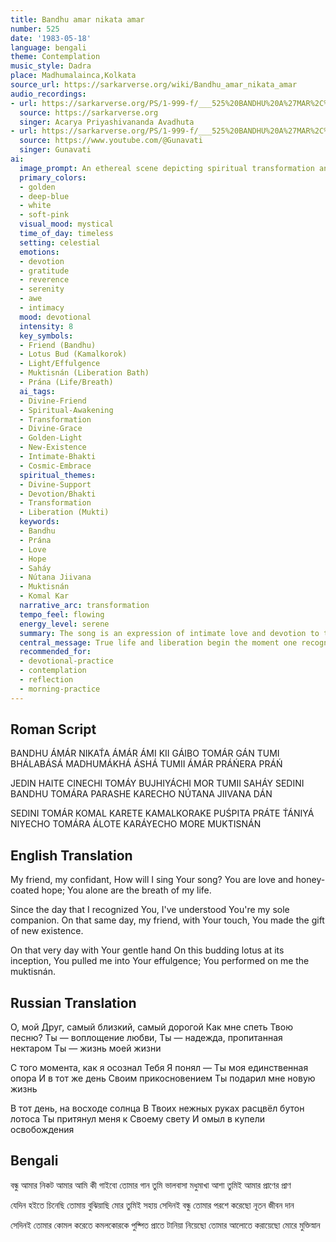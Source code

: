 ```yaml
---
title: Bandhu amar nikata amar
number: 525
date: '1983-05-18'
language: bengali
theme: Contemplation
music_style: Dadra
place: Madhumalainca,Kolkata
source_url: https://sarkarverse.org/wiki/Bandhu_amar_nikata_amar
audio_recordings:
- url: https://sarkarverse.org/PS/1-999-f/___525%20BANDHU%20A%27MAR%2C%20NIKAT%27%20A%27MA%27R.mp3
  source: https://sarkarverse.org
  singer: Acarya Priyashivananda Avadhuta
- url: https://sarkarverse.org/PS/1-999-f/___525%20BANDHU%20A%27MAR%2C%20NIKAT%27%20A%27MA%27R.mp3
  source: https://www.youtube.com/@Gunavati
  singer: Gunavati
ai:
  image_prompt: An ethereal scene depicting spiritual transformation and intimate devotion. A soft, unfolding lotus bud (symbolizing the devotee's heart or life) is bathed in a transcendent, warm golden effulgence, gently cradled by an unseen, loving, deep-blue celestial hand. The composition should convey the moment of recognition and the subsequent 'bath of liberation,' featuring luminous light rays against a mystical, hazy background, evoking Renaissance spiritual art mixed with modern digital glow.
  primary_colors:
  - golden
  - deep-blue
  - white
  - soft-pink
  visual_mood: mystical
  time_of_day: timeless
  setting: celestial
  emotions:
  - devotion
  - gratitude
  - reverence
  - serenity
  - awe
  - intimacy
  mood: devotional
  intensity: 8
  key_symbols:
  - Friend (Bandhu)
  - Lotus Bud (Kamalkorok)
  - Light/Effulgence
  - Muktisnán (Liberation Bath)
  - Prána (Life/Breath)
  ai_tags:
  - Divine-Friend
  - Spiritual-Awakening
  - Transformation
  - Divine-Grace
  - Golden-Light
  - New-Existence
  - Intimate-Bhakti
  - Cosmic-Embrace
  spiritual_themes:
  - Divine-Support
  - Devotion/Bhakti
  - Transformation
  - Liberation (Mukti)
  keywords:
  - Bandhu
  - Prána
  - Love
  - Hope
  - Saháy
  - Nútana Jiivana
  - Muktisnán
  - Komal Kar
  narrative_arc: transformation
  tempo_feel: flowing
  energy_level: serene
  summary: The song is an expression of intimate love and devotion to the Divine, addressed as the closest Friend and source of life. It celebrates the pivotal moment of spiritual awakening when the devotee recognized the Divine's support, leading to the gift of a new, liberated existence and purification through Divine light.
  central_message: True life and liberation begin the moment one recognizes the Divine as the sole companion, intimate friend, and eternal source of love and support.
  recommended_for:
  - devotional-practice
  - contemplation
  - reflection
  - morning-practice
---
```


## Roman Script

BANDHU ÁMÁR NIKAT́A ÁMÁR
ÁMI KII GÁIBO TOMÁR GÁN
TUMI BHÁLABÁSÁ MADHUMÁKHÁ ÁSHÁ
TUMII ÁMÁR PRÁŃERA PRÁŃ

JEDIN HAITE CINECHI TOMÁY
BUJHIYÁCHI MOR TUMII SAHÁY
SEDINI BANDHU TOMÁRA PARASHE
KARECHO NÚTANA JIIVANA DÁN

SEDINI TOMÁR KOMAL KARETE
KAMALKORAKE PUŚPITA PRÁTE
T́ÁNIYÁ NIYECHO TOMÁRA ÁLOTE
KARÁYECHO MORE MUKTISNÁN

## English Translation

My friend, my confidant,
How will I sing Your song?
You are love and honey-coated hope;
You alone are the breath of my life.

Since the day that I recognized You,
I've understood You're my sole companion.
On that same day, my friend, with Your touch,
You made the gift of new existence.

On that very day with Your gentle hand
On this budding lotus at its inception,
You pulled me into Your effulgence;
You performed on me the muktisnán.

## Russian Translation

О, мой Друг, самый близкий, самый дорогой
Как мне спеть Твою песню?
Ты — воплощение любви, Ты — надежда, пропитанная нектаром
Ты — жизнь моей жизни

С того момента, как я осознал Тебя
Я понял — Ты моя единственная опора
И в тот же день Своим прикосновением
Ты подарил мне новую жизнь

В тот день, на восходе солнца
В Твоих нежных руках расцвёл бутон лотоса
Ты притянул меня к Своему свету
И омыл в купели освобождения

## Bengali

বন্ধু আমার নিকট আমার
আমি কী গাইবো তোমার গান
তুমি ভালবাসা মধুমাখা আশা
তুমিই আমার প্রাণের প্রাণ

যেদিন হইতে চিনেছি তোমায়
বুঝিয়াছি মোর তুমিই সহায়
সেদিনই বন্ধু তোমার পরশে
করেছো নূতন জীবন দান

সেদিনই তোমার কোমল করেতে
কমলকোরকে পুষ্পিত প্রাতে
টানিয়া নিয়েছো তোমার আলোতে
করায়েছো মোরে মুক্তিস্নান

